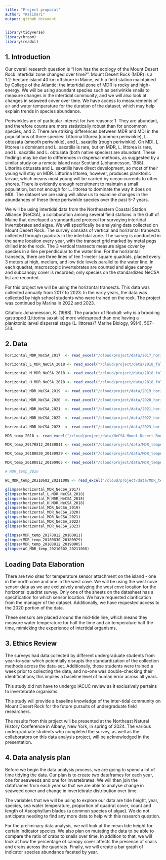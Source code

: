 ```yaml
---
title: "Project proposal"
author: "Kalimari"
output: github_document
---
```


```r
library(tidyverse)
library(broom)
library(readxl)

```

## 1. Introduction

Our overall research question is "How has the ecology of the Mount Desert Rock intertidal zone changed over time?". Mount Desert Rock (MDR) is a 1.2-hectare island 40 km offshore in Maine, with a field station maintained by College of the Atlantic; the intertidal zone of MDR is rocky and high-energy. We will be using abundant species such as periwinkle snails to measure changes in the intertidal community, and we will also look at changes in seaweed cover over time. We have access to measurements of air and water temperature for the duration of the dataset, which may help explain trends in species abundance.

Periwinkles are of particular interest for two reasons: 1. They are abundant, and therefore counts are more statistically robust than for uncommon species, and 2. There are striking differences between MDR and MDI in the populations of three species: Littorina littorea (common periwinkle), L. obtusata (smooth periwinkle), and L. saxatilis (rough periwinkle). On MDI, L. littorea is dominant and L. saxatilis is rare, but on MDR, L. littorea is rare, and L. saxatilis and L. obtusata (both native species) are abundant. These findings may be due to differences in dispersal methods, as suggested by a similar study on a remote island near Scotland (Johannesson, 1988). Littorina obtusata and L. saxatilis have direct development, so most of their young will stay on MDR. Littorina littorea, however, produces planktonic larvae, which means most young will be carried by ocean currents to other shores. There is evidently enough recruitment to maintain a small population, but not enough for L. littorea to dominate the way it does on MDI. The dataset we are using will allow us to examine changes in the abundances of these three periwinkle species over the past 5-7 years.

We will be using intertidal data from the Northeastern Coastal Station Alliance (NeCSA), a collaboration among several field stations in the Gulf of Maine that developed a standardized protocol for surveying intertidal invertebrates and algae. We will specifically be analysing data collected on Mount Desert Rock. The survey consists of vertical and horizontal transects collected through quadrats in the intertidal zone. The survey is conducted in the same location every year, with the transect grid marked by metal pegs drilled into the rock. The 3 vertical transects measure algae cover by species in a line perpendicular to the water line. For the horizontal transects, there are three lines of ten 1-meter square quadrats, placed every 3 meters at high, medium, and low tide levels parallel to the water line. In each quadrat, macroscopic invertebrates are counted and algae canopy and subcanopy cover is recorded; only species on the standardized NeCSA list are recorded.

For this project we will be using the horizontal transects. This data was collected annually from 2017 to 2023. In the early years, the data was collected by high school students who were trained on the rock. The project was continued by Marina in 2022 and 2023. 

Citation: Johannesson, K. (1988). The paradox of Rockall: why is a brooding gastropod (Littorina saxatilis) more widespread than one having a planktonic larval dispersal stage (L. littorea)? Marine Biology, 99(4), 507–513.


## 2. Data

```r

horizontal_MDR_NeCSA_2017  <- read_excel("/cloud/project/data/2017_horizontal_MDR_NeCSA.xlsx")

horizontal_L_MDR_NeCSA_2018 <- read_excel("/cloud/project/data/2018_full_NeCSA.xlsx", sheet = "West HT Low")

horizontal_M_MDR_NeCSA_2018 <- read_excel("/cloud/project/data/2018_full_NeCSA.xlsx", sheet = "West HT Mid")

horizontal_H_MDR_NeCSA_2018 <- read_excel("/cloud/project/data/2018_full_NeCSA.xlsx", sheet = "West HT High")

horizontal_MDR_NeCSA_2019  <- read_excel("/cloud/project/data/2019_horizontal_MDR_NeCSA.xlsx")

horizontal_MDR_NeCSA_2020  <- read_excel("/cloud/project/data/2020_horizontal_MDR_NeCSA.xlsx")

horizontal_MDR_NeCSA_2021  <- read_excel("/cloud/project/data/2021_horizontal_MDR_NeCSA.xlsx")

horizontal_MDR_NeCSA_2022  <- read_excel("/cloud/project/data/2022_horizontal_MDR_NeCSA.xlsx")

horizontal_MDR_NeCSA_2023  <- read_excel("/cloud/project/data/2023_horizontal_MDR_NeCSA.xlsx")

MDR_temp_2018 <- read_excel("/cloud/project/data/NeCSA-Mount_Desert_Rock_20180811copy.xlsx")

```


```r
MDR_temp_20170812_20180811 <- read_excel("/cloud/project/data/MDR_temperature_2017_2021.xlsx", sheet = "20170812-20180811")

MDR_temp_20180830_20180929 <- read_excel("/cloud/project/data/MDR_temperature_2017_2021.xlsx", sheet = "20180830-20180929")

MDR_temp_20180812_20190905 <- read_excel("/cloud/project/data/MDR_temperature_2017_2021.xlsx", sheet = "20180812-20190905")

# MDR_temp_2020

WC_MDR_temp_20210602_20211008 <- read_excel("/cloud/project/data/MDR_temperature_2017_2021.xlsx", sheet = "20210602-20211008WC")
```

```r

glimpse(horizontal_MDR_NeCSA_2017)
glimpse(horizontal_L_MDR_NeCSA_2018)
glimpse(horizontal_M_MDR_NeCSA_2018)
glimpse(horizontal_H_MDR_NeCSA_2018)
glimpse(horizontal_MDR_NeCSA_2019)
glimpse(horizontal_MDR_NeCSA_2020)
glimpse(horizontal_MDR_NeCSA_2021)
glimpse(horizontal_MDR_NeCSA_2022)
glimpse(horizontal_MDR_NeCSA_2023)

glimpse(MDR_temp_20170812_20180811)
glimpse(MDR_temp_20180830_20180929)
glimpse(MDR_temp_20180812_20190905)
glimpse(WC_MDR_temp_20210602_20211008)
```

## Loading Data Elaboration

There are two sites for temperature sensor attachment on the island - one in the north cove and one in the west cove. We will be using the west cove sensor data as we are exclusively analyzing the west cove location for the horizontal quadrat survey. Only one of the sheets on the datasheet has a specification for which sensor location. We have requested clarification from the manager of the dataset. Additionally, we have requested access to the 2020 portion of the data.

These sensors are placed around the mid-tide line, which means they measure water temperature for half the time and air temperature half the time, mimicking the experience of intertidal organisms.


## 3. Ethics Review
The surveys had data collected by different undergraduate students from year-to-year which potentially disrupts the standardization of the collection methods across the data-set. Additionally, these students were trained a week prior to collecting the data, and no-one was double-checking their identifications; this implies a baseline level of human error across all years.

This study did not have to undergo IACUC review as it exclusively pertains to invertebrate organisms.

This study will provide a baseline knowledge of the inter-tidal community on Mount Desert Rock for the future pursuits of undergraduate field researchers. 

The results from this project will be presented at the Northeast Natural History Conference in Albany, New York, in spring of 2024. The various undergraduate students who completed the survey, as well as the collaborators on this data analysis project, will be acknowledged in the presentation.

## 4. Data analysis plan

Before we begin the data analysis process, we are going to spend a lot of time tidying the data. Our plan is to create two dataframes for each year, one for seaweeds and one for invertebrates. We will then join the dataframes from each year so that we are able to analyse change in seaweed cover and change in invertebrate distribution over time.

The variables that we will be using to explore our data are tide height, year, species, sea water temperature, proportion of quadrat cover, count and length of Ascophyllum blades (a common species of algae). We do not anticipate needing to find any more data to help with this research question.

For the preliminary data analysis, we will look at the mean tide height for certain indicator species. We also plan on mutating the data to be able to compare the ratio of crabs to snails over time. In addition to that, we will look at how the percentage of canopy cover affects the presence of snails and crabs across the quadrats. Finally, we will create a bar graph of indicator species abundance faceted by year.